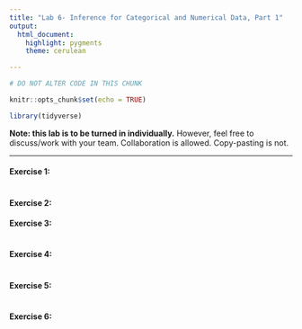 ---
title: "Lab 6- Inference for Categorical and Numerical Data, Part 1"
output:
  html_document:
    highlight: pygments
    theme: cerulean

---

```{r setup, include=FALSE}

# DO NOT ALTER CODE IN THIS CHUNK

knitr::opts_chunk$set(echo = TRUE)

library(tidyverse)

```


**Note: this lab is to be turned in individually.** However, feel free to discuss/work with your team. Collaboration is allowed. Copy-pasting is not.


* * *

#### Exercise 1: 

```{r ex1, echo=TRUE}

```

#### Exercise 2: 

#### Exercise 3: 

```{r ex3, echo=TRUE}

```

#### Exercise 4: 

```{r ex4, echo=TRUE}

```

#### Exercise 5: 

```{r ex5, echo=TRUE}

```

#### Exercise 6: 

```{r ex6, echo=TRUE}

```